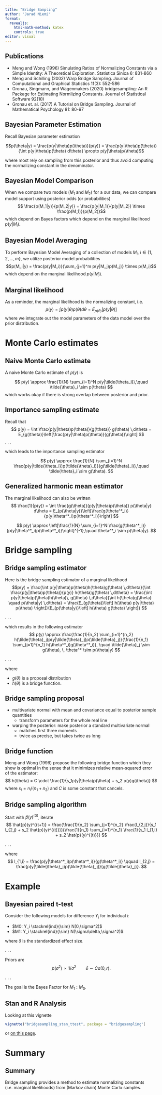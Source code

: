 ```yaml
---
title: "Bridge Sampling"
author: "Jarad Niemi"
format: 
  revealjs:
    html-math-method: katex
    controls: true
editor: visual
---
```


## Publications

- Meng and Wong (1996) Simulating Ratios of Normalizing Constants via a Simple Identity: A Theoretical Exploration. Statistica Sinica 6: 831-860
- Meng and Schilling (2002) Warp Bridge Sampling. Journal of Computational and Graphical Statistics 11(3): 552-586
- Gronau, Singmann, and Wagenmakers (2020) bridgesampling: An R Package for Estimating Normlizing Constants. Journal of Statistical Software 92(10)
- Gronau et. al. (2017) A Tutorial on Bridge Sampling. Journal of Mathematical Psychology 81: 80-97


## Bayesian Parameter Estimation

Recall Bayesian parameter estimation

$$p(\theta|y) = \frac{p(y|\theta)p(\theta)}{p(y)} =
\frac{p(y|\theta)p(\theta)}{\int p(y|\theta)p(\theta)  d\theta}
\propto p(y|\theta)p(\theta)$$

where most rely on sampling from this posterior and thus avoid
computing the normalizing constant in the denominator.


## Bayesian Model Comparison

When we compare two models ($M_1$ and $M_2$) for a our data, 
we can compare model support using posterior odds (or probabilities)
$$
\frac{p(M_1|y)}{p(M_2|y)} = \frac{p(y|M_1)}{p(y|M_2)} 
\times \frac{p(M_1)}{p(M_2)}$$
which depend on Bayes factors which depend on the marginal likelihood
$p(y|M_i)$. 


## Bayesian Model Averaging

To perform Bayesian Model Averaging of a collection of models
$M_i$, $i\in \{1,2,\ldots,m\}$, we utilize posterior model probabilities
$$p(M_i|y) = \frac{p(y|M_i)}{\sum_{j=1}^m p(y|M_j)p(M_j)} \times p(M_i)$$
which depend on the marginal likelihood $p(y|M_i)$. 

## Marginal likelihood

As a reminder, the marginal likelihood is the normalizing constant, 
i.e. 
$$p(y) = \int p(y|\theta)p(\theta) d\theta = E_{p(\theta)}[p(y|\theta)]$$
where we integrate out the model parameters of the data model over the
prior distribution. 


# Monte Carlo estimates

## Naive Monte Carlo estimate

A naive Monte Carlo estimate of $p(y)$ is 

$$
p(y) \approx \frac{1}{N} \sum_{i=1}^N p(y|\tilde{\theta_i}),\quad \tilde{\theta}_i \sim p(\theta)
$$
which works okay if there is strong overlap between posterior and prior. 


## Importance sampling estimate

Recall that
$$
p(y) = \int \frac{p(y|\theta)p(\theta)}{g(\theta)} g(\theta) \,d\theta 
= E_{g(\theta)}\left[\frac{p(y|\theta)p(\theta)}{g(\theta)}\right]
$$
. . .

which leads to the importance sampling estimator

$$
p(y) \approx \frac{1}{N} \sum_{i=1}^N \frac{p(y|\tilde{\theta_i})p(\tilde{\theta}_i)}{g(\tilde{\theta}_i)},\quad \tilde{\theta}_i \sim g(\theta).
$$

## Generalized harmonic mean estimator

The marginal likelihood can also be written
$$
\frac{1}{p(y)} = \int \frac{g(\theta)}{p(y|\theta)p(\theta)} p(\theta|y) d\theta 
= E_{p(\theta|y)}\left[\frac{g(\theta^*_i)}{p(y|\theta^*_i)p(\theta^*_i)}\right]
$$

$$
p(y) \approx \left[\frac{1}{N} \sum_{i=1}^N \frac{g(\theta^*_i)}{p(y|\theta^*_i)p(\theta^*_i)}\right]^{-1},\quad \theta^*_i \sim p(\theta|y).
$$


# Bridge sampling

## Bridge sampling estimator

Here is the bridge sampling estimator of a marginal likelihood
$$p(y) 
= \frac{\int p(y|\theta)p(\theta)h(\theta)g(\theta) \,d\theta}{\int \frac{p(y|\theta)p(\theta)}{p(y)} h(\theta)g(\theta) \,d\theta}
= \frac{\int p(y|\theta)p(\theta)h(\theta)\, g(\theta) \,d\theta}{\int  h(\theta)g(\theta) \quad p(\theta|y) \,d\theta}
= \frac{E_{g(\theta)}\left[ h(\theta) p(y|\theta) p(\theta) \right]}{E_{p(\theta|y)}\left[ h(\theta) g(\theta) \right]}
$$

. . .

which results in the following estimator
$$
p(y) \approx \frac{\frac{1}{n_2} \sum_{i=1}^{n_2} h(\tilde{\theta}_j)p(y|\tilde{\theta}_j)p(\tilde{\theta}_j)}{\frac{1}{n_1} \sum_{j=1}^{n_1} h(\theta^*_i)g(\theta^*_i)},
\quad \tilde{\theta}_j \sim g(\theta), \, \theta^* \sim p(\theta|y)
$$

. . .

where

- $g(\theta)$ is a proposal distribution
- $h(\theta)$ is a bridge function.


## Bridge sampling proposal

- multivariate normal with mean and covariance equal to posterior sample quantities
  - transform parameters for the whole real line
- warping the posterior: make posterior a standard multivariate normal
  - matches first three moments
  - twice as precise, but takes twice as long
  

## Bridge function

Meng and Wong (1996) propose the following bridge function which they show is 
optimal in the sense that it minimizes relative mean-squared error of the 
estimator:
$$
h(\theta) = C \cdot \frac{1}{s_1p(y|\theta)p(\theta) + s_2 p(y)g(\theta)}
$$
where $s_i = n_i / (n_1 + n_2)$ and $C$ is some constant that cancels.


## Bridge sampling algorithm

Start with $\hat{p}(y)^{(0)}$, iterate
$$
\hat{p}(y)^{(t+1)} = \frac{\frac{1}{n_2} \sum_{j=1}^{n_2} \frac{l_{2,j}}{s_1 l_{2,j} + s_2 \hat{p}(y)^{(t)}}}{\frac{1}{n_1} \sum_{i=1}^{n_1} \frac{1}{s_1 l_{1,i} + s_2 \hat{p}(y)^{(t)}}}
$$

. . .

where
$$
l_{1,i} = \frac{p(y|\theta^*_i)p(\theta^*_i)}{g(\theta^*_i)}
\qquad
l_{2,j} = \frac{p(y|\tilde{\theta}_j)p(\tilde{\theta}_j)}{g(\tilde{\theta}_j)}.
$$




# Example

## Bayesian paired t-test

Consider the following models for difference $Y_i$ for individual $i$:

- $M0: Y_i \stackrel{ind}{\sim} N(0,\sigma^2)$
- $M1: Y_i \stackrel{ind}{\sim} N(\sigma\delta,\sigma^2)$

where $\delta$ is the standardized effect size. 

. . .

Priors are
$$p(\sigma^2) \propto 1/\sigma^2 \qquad \delta \sim Ca(0,r).$$

. . .

The goal is the Bayes Factor for $M_1:M_0$.


## Stan and R Analysis

Looking at this vignette

```r
vignette("bridgesampling_stan_ttest", package = "bridgesampling")
```

or [on this page](https://cran.r-project.org/web/packages/bridgesampling/vignettes/bridgesampling_stan_ttest.html).



# Summary

## Summary

Bridge sampling provides a method to estimate normalizing constants
(i.e. marginal likelihoods) from (Markov chain) Monte Carlo samples. 